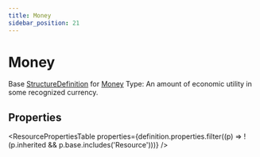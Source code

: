 ```yaml
---
title: Money
sidebar_position: 21
---
```


# Money

Base <a href="/docs/api/fhir/resources/structuredefinition">StructureDefinition</a> for <a href="/docs/api/fhir/datatypes/money">Money</a> Type: An amount of economic utility in some recognized currency.

<Tabs queryString="section">
<TabItem value="schema" label="Schema" default>


## Properties


<ResourcePropertiesTable properties={definition.properties.filter((p) => !(p.inherited && p.base.includes('Resource')))} />


</TabItem>
  
  
  
  

</Tabs>
